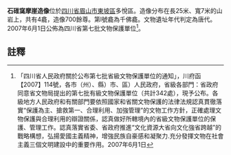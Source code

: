 {{msg:四川省文物保護單位
|名稱 = 丈六院•石碓窩摩崖造像
|編號 = 280
|圖片 = 
|級別 = S7
|分類 = 
|時代 = [[唐代|唐代]]
|地点 = [[四川省|四川省]][[眉山市|眉山市]][[東坡區|東坡區]]
|坐標 =
|登錄 = 2007年6月1日
}}
'''石碓窩摩崖造像'''位於[[四川省|四川省]][[眉山市|眉山市]][[東坡區|東坡區]]多悅區。造像分布在長25米、寬7米的山岩上，共有4龕，造像700餘尊。第l號龕為千佛龕。文物遺址年代判定為唐代。2007年6月1日公佈為四川省第七批文物保護單位<ref>「四川省人民政府關於公布第七批省級文物保護單位的通知」，川府函【2007】114號，各市（州）、縣）市、區）人民政府，省級各部門：省政府同意省文物局提出的第七批有級文物保護單位（共計342處），現予公布。各級地方人民政府和有關部門要依照國家和省關文物保護的法律法規認真貫徹落實“保護為主、搶救第一、合理利用、加強管理”的文物工作方針，正確處理文物保護與合理利用的辯證關係，認真做好所轄境內的省級文物保護單位的保護、管理工作。認真落實省委、省政府推進“文化資源大省向文化強省跨越”的戰略構想，弘揚愛國主義精神，增強民族自豪感和凝聚力.充分發揮文物在社會主義三個文明建設中的重要作用。2007年6月1日</ref>。
==註釋==
{{reflist}}
{{文物保護單位小作品}}